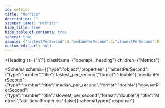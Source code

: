 ```yaml
---
id: metrics
title: "Metrics"
description: ""
sidebar_label: "Metrics"
hide_title: true
hide_table_of_contents: true
schema: true
sample: {"fastestPerSecond":0,"medianPerSecond":0,"slowestPerSecond":0}
custom_edit_url: null
---
```



<Heading
  as={"h1"}
  className={"openapi__heading"}
  children={"Metrics"}
>
</Heading>





<Schema
  schema={{"type":"object","properties":{"fastestPerSecond":{"type":"number","title":"fastest_per_second","format":"double"},"medianPerSecond":{"type":"number","title":"median_per_second","format":"double"},"slowestPerSecond":{"type":"number","title":"slowest_per_second","format":"double"}},"title":"Metrics","additionalProperties":false}}
  schemaType={"response"}
>
  
</Schema>
            